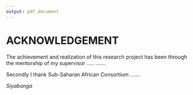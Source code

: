 ```yaml
---
output: pdf_document
---
```


# ACKNOWLEDGEMENT

The achievement and realization of this research project has been through the mentorship of my supervisor ..... .......

Secondly I thank Sub-Saharan African Consortium .......

*Siyabonga* \newline


